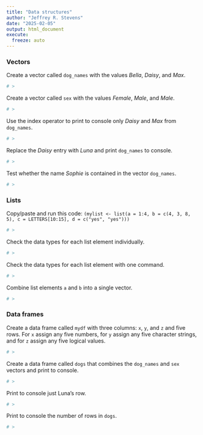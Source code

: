 ```yaml
---
title: "Data structures"
author: "Jeffrey R. Stevens"
date: "2025-02-05"
output: html_document
execute:
  freeze: auto
---
```


<!-- ## In-class coding -->

<!-- Make a sequence from 0 to 100 in steps of 10. -->
<!-- ```{r}
# >
``` -->

<!-- Create a repetition of “yes” and “no” with 10 instance of each, alternating between the two. Then make one with 10 "yes" and then 10 "no". -->
<!-- ```{r}
# >
``` -->


<!-- Add the argument `n = 10` to `head(mtcars)`. What does this do? -->
<!-- ```{r}
# >
``` -->


<!-- ## Extra coding practice -->

### Vectors

Create a vector called  `dog_names` with the values _Bella_, _Daisy_, and _Max_.
```r
# >
```

Create a vector called `sex` with the values _Female_, _Male_, and _Male_.
```r
# >
```

Use the index operator to print to console only _Daisy_ and _Max_ from `dog_names`.
```r
# >
```

Replace the _Daisy_ entry with _Luna_ and print `dog_names` to console.
```r
# >
```

Test whether the name _Sophie_ is contained in the vector `dog_names`.
```r
# >
```


### Lists

Copy/paste and run this code: `(mylist <- list(a = 1:4, b = c(4, 3, 8, 5), c = LETTERS[10:15], d = c("yes", "yes")))`

```r
# >
```

Check the data types for each list element individually.
```r
# >
```

Check the data types for each list element with one command.
```r
# >
```

Combine list elements `a` and `b` into a single vector.
```r
# >
```

### Data frames

Create a data frame called `mydf` with three columns: `x`, `y`, and `z` and five rows. For `x` assign any five numbers, for `y` assign any five character strings, and for `z` assign any five logical values.
```r
# >
```

Create a data frame called `dogs` that combines the `dog_names` and `sex` vectors and print to console.
```r
# >
```

Print to console just Luna's row.
```r
# >
```

Print to console the number of rows in `dogs`.
```r
# >
```

